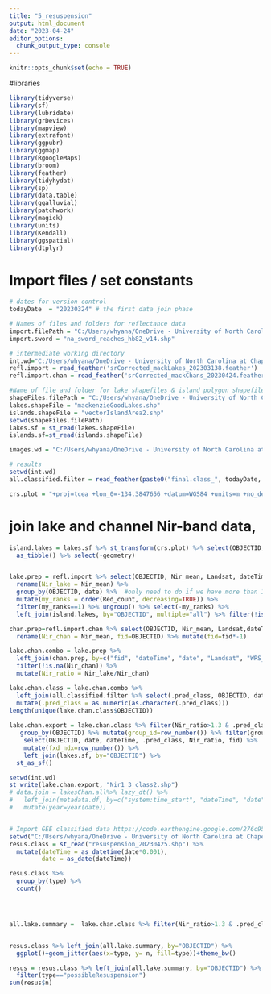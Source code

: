 ```yaml
---
title: "5_resuspension"
output: html_document
date: "2023-04-24"
editor_options: 
  chunk_output_type: console
---
```


```r
knitr::opts_chunk$set(echo = TRUE)
```

#libraries
```r
library(tidyverse)
library(sf)
library(lubridate)
library(grDevices)
library(mapview)
library(extrafont)
library(ggpubr)
library(ggmap)
library(RgoogleMaps)
library(broom)
library(feather)
library(tidyhydat)
library(sp)
library(data.table)
library(ggalluvial)
library(patchwork)
library(magick)
library(units)
library(Kendall)
library(ggspatial)
library(dtplyr)
```

# Import files / set constants
```r
# dates for version control
todayDate  = "20230324" # the first data join phase

# Names of files and folders for reflectance data
import.filePath = "C:/Users/whyana/OneDrive - University of North Carolina at Chapel Hill/DocumentsLaptop/001_ Graduate School/Research/Connectivity/Mackenzie/Data/GEE Downloads"
import.sword = "na_sword_reaches_hb82_v14.shp"

# intermediate working directory
int.wd="C:/Users/whyana/OneDrive - University of North Carolina at Chapel Hill/DocumentsLaptop/001_ Graduate School/Research/Connectivity/Mackenzie/Data/intermediaryDownloads"
refl.import = read_feather('srCorrected_mackLakes_202303138.feather')
refl.import.chan = read_feather('srCorrected_mackChans_20230424.feather')

#Name of file and folder for lake shapefiles & island polygon shapefiles
shapeFiles.filePath = "C:/Users/whyana/OneDrive - University of North Carolina at Chapel Hill/DocumentsLaptop/001_ Graduate School/Research/Connectivity/Mackenzie/Data/shapeFiles"
lakes.shapeFile = "mackenzieGoodLakes.shp"
islands.shapeFile = "vectorIslandArea2.shp"
setwd(shapeFiles.filePath)
lakes.sf = st_read(lakes.shapeFile)
islands.sf=st_read(islands.shapeFile)

images.wd = "C:/Users/whyana/OneDrive - University of North Carolina at Chapel Hill/DocumentsLaptop/001_ Graduate School/Research/Connectivity/Mackenzie/images"

# results
setwd(int.wd)
all.classified.filter = read_feather(paste0("final.class_", todayDate, ".feather")) 

crs.plot = "+proj=tcea +lon_0=-134.3847656 +datum=WGS84 +units=m +no_defs"
```


# join lake and channel Nir-band data, 
```r

island.lakes = lakes.sf %>% st_transform(crs.plot) %>% select(OBJECTID, geometry) %>% st_join(islands.sf %>% st_transform(crs.plot) %>% select(fid, geometry)) %>% filter(!is.na(fid)) %>% 
  as_tibble() %>% select(-geometry)


lake.prep = refl.import %>% select(OBJECTID, Nir_mean, Landsat, dateTime, date, WRS_PATH, WRS_ROW, Red_count) %>%# as_tibble() %>% 
  rename(Nir_lake = Nir_mean) %>% 
  group_by(OBJECTID, date) %>%  #only need to do if we have more than 1 obs per day (pick one with most pixels)
  mutate(my_ranks = order(Red_count, decreasing=TRUE)) %>% 
  filter(my_ranks==1) %>% ungroup() %>% select(-my_ranks) %>% 
  left_join(island.lakes, by="OBJECTID", multiple="all") %>% filter(!is.na(fid))

chan.prep=refl.import.chan %>% select(OBJECTID, Nir_mean, Landsat,dateTime, date, WRS_PATH, WRS_ROW) %>% as_tibble() %>% 
  rename(Nir_chan = Nir_mean, fid=OBJECTID) %>% mutate(fid=fid*-1)

lake.chan.combo = lake.prep %>% 
  left_join(chan.prep, by=c("fid", "dateTime", "date", "Landsat", "WRS_PATH", "WRS_ROW")) %>% 
  filter(!is.na(Nir_chan)) %>% 
  mutate(Nir_ratio = Nir_lake/Nir_chan)

lake.chan.class = lake.chan.combo %>% 
  left_join(all.classified.filter %>% select(.pred_class, OBJECTID, date), by=c("OBJECTID", "date")) %>% 
  mutate(.pred_class = as.numeric(as.character(.pred_class)))
length(unique(lake.chan.class$OBJECTID))
  
lake.chan.export = lake.chan.class %>% filter(Nir_ratio>1.3 & .pred_class==2) %>% 
   group_by(OBJECTID) %>% mutate(group_id=row_number()) %>% filter(group_id==1) %>% ungroup() %>% 
    select(OBJECTID, date, dateTime, .pred_class, Nir_ratio, fid) %>%
    mutate(fxd_ndx=row_number()) %>% 
    left_join(lakes.sf, by="OBJECTID") %>% 
  st_as_sf()

setwd(int.wd)
st_write(lake.chan.export, "Nir1_3_class2.shp")
# data.join = lakesChan.all%>% lazy_dt() %>% 
#   left_join(metadata.df, by=c("system:time_start", "dateTime", "date", "WRS_ROW", "WRS_PATH", "Landsat")) %>% 
#   mutate(year=year(date))


# Import GEE classified data https://code.earthengine.google.com/276c959aad57ad8ef2d87115c29bc86f
setwd("C:/Users/whyana/OneDrive - University of North Carolina at Chapel Hill/DocumentsLaptop/001_ Graduate School/Research/Connectivity/Mackenzie/Data/GEE Downloads")
resus.class = st_read("resuspension_20230425.shp") %>% 
  mutate(dateTime = as_datetime(date*0.001),
         date = as_date(dateTime))

resus.class %>% 
  group_by(type) %>% 
  count()




all.lake.summary =  lake.chan.class %>% filter(Nir_ratio>1.3 & .pred_class==2) %>% group_by(OBJECTID) %>% count() %>% ungroup()


resus.class %>% left_join(all.lake.summary, by="OBJECTID") %>% 
  ggplot()+geom_jitter(aes(x=type, y= n, fill=type))+theme_bw()

resus = resus.class %>% left_join(all.lake.summary, by="OBJECTID") %>% as_tibble() %>% select(-geometry) %>% 
  filter(type=="possibleResuspension")
sum(resus$n)
```

